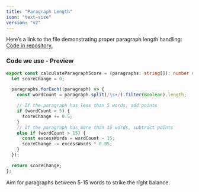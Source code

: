 ```yaml
---
title: "Paragraph Length"
icon: "text-size"
version: "v2"
---
```


Here’s a link to the file demonstrating proper paragraph length handling:
[Code in repository.](https://github.com/perisicnikola37/dev-to-rater/blob/v2.x/analyzer/src/core/calculateParagraphLengthScore.ts)

### Code we use - Preview

```typescript typescript
export const calculateParagraphScore = (paragraphs: string[]): number => {
  let scoreChange = 0;

  paragraphs.forEach((paragraph) => {
    const wordCount = paragraph.split(/\s+/).filter(Boolean).length;

    // If the paragraph has less than 5 words, add points
    if (wordCount < 5) {
      scoreChange += 0.5;
    }
    // If the paragraph has more than 15 words, subtract points
    else if (wordCount > 15) {
      const excessWords = wordCount - 15;
      scoreChange -= excessWords * 0.05;
    }
  });

  return scoreChange;
};
```

<Tip>Aim for paragraphs between 5-15 words to strike the right balance.</Tip>
